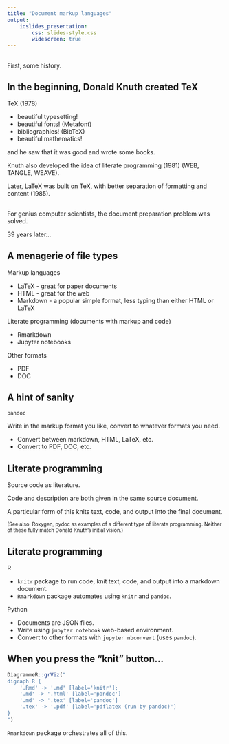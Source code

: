 ```yaml
---
title: "Document markup languages"
output: 
    ioslides_presentation:
        css: slides-style.css
        widescreen: true
---
```


##

First, some history.

## In the beginning, Donald Knuth created **TeX**

TeX (1978)

* beautiful typesetting!
* beautiful fonts! (Metafont)
* bibliographies! (BibTeX)
* beautiful mathematics!

and he saw that it was good and wrote some books.

Knuth also developed the idea of literate programming (1981) (WEB, TANGLE, WEAVE).

Later, LaTeX was built on TeX, with better separation of formatting and content (1985).



##

For genius computer scientists, the document preparation problem was solved.

39 years later...


## A menagerie of file types

Markup languages

* LaTeX - great for paper documents
* HTML - great for the web
* Markdown - a popular simple format, less typing than either HTML or LaTeX

Literate programming (documents with markup and code)

* Rmarkdown
* Jupyter notebooks

Other formats

* PDF
* DOC


## A hint of sanity

`pandoc`

Write in the markup format you like, convert to whatever formats you need.

* Convert between markdown, HTML, LaTeX, etc.
* Convert to PDF, DOC, etc.


## Literate programming

Source code as literature.

Code and description are both given in the same source document.

A particular form of this knits text, code, and output into the final document.

<small>
(See also: Roxygen, pydoc as examples of a different type of literate programming. Neither of these fully match Donald Knuth's initial vision.)
</small>


## Literate programming

R

* `knitr` package to run code, knit text, code, and output into a markdown document.
* `Rmarkdown` package automates using `knitr` and `pandoc`.

Python

* Documents are JSON files.
* Write using `jupyter notebook` web-based environment.
* Convert to other formats with `jupyter nbconvert` (uses `pandoc`).



## When you press the "knit" button...

```r
DiagrammeR::grViz("
digraph R { 
    '.Rmd' -> '.md' [label='knitr'];
    '.md' -> '.html' [label='pandoc']
    '.md' -> '.tex' [label='pandoc']
    '.tex' -> '.pdf' [label='pdflatex (run by pandoc)']
}
")
```

`Rmarkdown` package orchestrates all of this.


